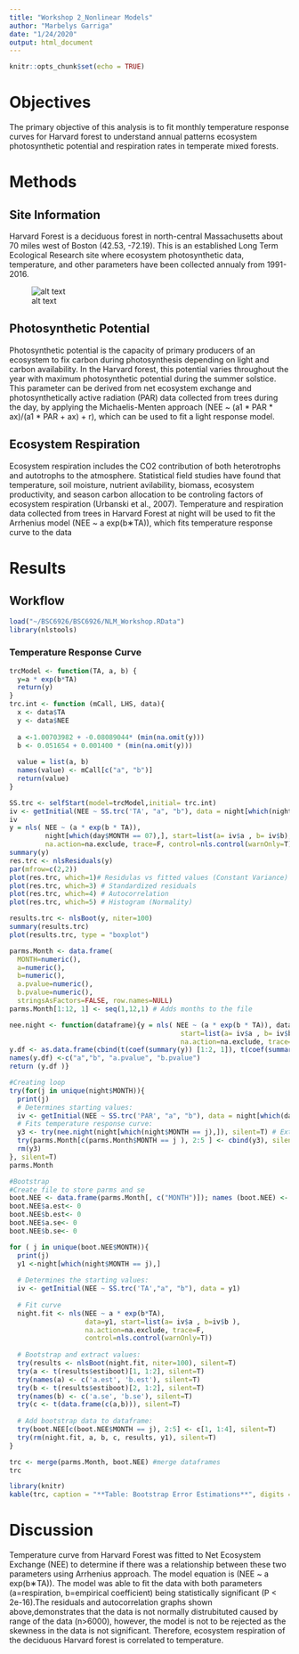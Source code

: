 ```yaml
---
title: "Workshop 2_Nonlinear Models"
author: "Marbelys Garriga"
date: "1/24/2020"
output: html_document
---
```


```r
knitr::opts_chunk$set(echo = TRUE)
```
# Objectives

The primary objective of this analysis is to fit monthly temperature response curves for Harvard forest to understand annual patterns ecosystem photosynthetic potential and respiration rates in temperate mixed forests.

# Methods
## Site Information 

Harvard Forest is a deciduous forest in north-central Massachusetts about 70 miles west of Boston (42.53, -72.19). This is an established Long Term Ecological Research site where ecosystem photosynthetic data, temperature, and other parameters have been collected annualy from 1991-2016.

![alt text](/Users/Maby/Screen Shot 2020-01-24 at 11.26.44 AM.jpg)

## Photosynthetic Potential

Photosynthetic potential is the capacity of primary producers of an ecosystem to fix carbon during photosynthesis depending on light and carbon availability. In the Harvard forest, this potential varies throughout the year with maximum photosynthetic potential during the summer solstice. This parameter can be derived from net ecosystem exchange and photosynthetically active radiation (PAR) data collected from trees during the day, by applying the Michaelis-Menten approach (NEE ~ (a1 * PAR * ax)/(a1 * PAR + ax) + r), which can be used to fit a light response model.

## Ecosystem Respiration

Ecosystem respiration includes the CO2 contribution of both heterotrophs and autotrophs to the atmosphere. Statistical field studies have found that temperature, soil moisture, nutrient avilability, biomass, ecosystem productivity, and season carbon allocation to be controling factors of ecosystem respiration (Urbanski et al., 2007). Temperature and respiration data collected from trees in Harvard Forest at night will be used to fit the Arrhenius model (NEE ~ a exp(b∗TA)), which fits temperature response curve to the data

# Results 

## Workflow

```r
load("~/BSC6926/BSC6926/NLM_Workshop.RData")
library(nlstools)
```
### Temperature Response Curve
```r
trcModel <- function(TA, a, b) {
  y=a * exp(b*TA)
  return(y)
}
trc.int <- function (mCall, LHS, data){
  x <- data$TA
  y <- data$NEE
  
  a <-1.00703982 + -0.08089044* (min(na.omit(y)))
  b <- 0.051654 + 0.001400 * (min(na.omit(y))) 
  
  value = list(a, b)
  names(value) <- mCall[c("a", "b")]
  return(value)
}

SS.trc <- selfStart(model=trcModel,initial= trc.int)
iv <- getInitial(NEE ~ SS.trc('TA', "a", "b"), data = night[which(night$MONTH == 07),])
iv
y = nls( NEE ~ (a * exp(b * TA)), 
         night[which(day$MONTH == 07),], start=list(a= iv$a , b= iv$b),
         na.action=na.exclude, trace=F, control=nls.control(warnOnly=T))
summary(y)
res.trc <- nlsResiduals(y)
par(mfrow=c(2,2))
plot(res.trc, which=1)# Residulas vs fitted values (Constant Variance)
plot(res.trc, which=3) # Standardized residuals
plot(res.trc, which=4) # Autocorrelation
plot(res.trc, which=5) # Histogram (Normality)
```
```r
results.trc <- nlsBoot(y, niter=100) 
summary(results.trc)
plot(results.trc, type = "boxplot")
```
```r

parms.Month <- data.frame(
  MONTH=numeric(),
  a=numeric(),
  b=numeric(),
  a.pvalue=numeric(),
  b.pvalue=numeric(),
  stringsAsFactors=FALSE, row.names=NULL)
parms.Month[1:12, 1] <- seq(1,12,1) # Adds months to the file

nee.night <- function(dataframe){y = nls( NEE ~ (a * exp(b * TA)), dataframe,
                                           start=list(a= iv$a , b= iv$b),
                                           na.action=na.exclude, trace=F, control=nls.control(warnOnly=T))
y.df <- as.data.frame(cbind(t(coef(summary(y)) [1:2, 1]), t(coef(summary(y)) [1:2, 4]))) 
names(y.df) <-c("a","b", "a.pvalue", "b.pvalue")
return (y.df )}

#Creating loop
try(for(j in unique(night$MONTH)){
  print(j)
  # Determines starting values:
  iv <- getInitial(NEE ~ SS.trc('PAR', "a", "b"), data = night[which(day$MONTH == j),])
  # Fits temperature response curve:
  y3 <- try(nee.night(night[which(night$MONTH == j),]), silent=T) # Extracts data and saves it in the dataframe
  try(parms.Month[c(parms.Month$MONTH == j ), 2:5 ] <- cbind(y3), silent=T) 
  rm(y3)
}, silent=T) 
parms.Month

#Bootstrap
#Create file to store parms and se
boot.NEE <- data.frame(parms.Month[, c("MONTH")]); names (boot.NEE) <- "MONTH"
boot.NEE$a.est<- 0
boot.NEE$b.est<- 0
boot.NEE$a.se<- 0
boot.NEE$b.se<- 0

for ( j in unique(boot.NEE$MONTH)){
  print(j)
  y1 <-night[which(night$MONTH == j),]
  
  # Determines the starting values:
  iv <- getInitial(NEE ~ SS.trc('TA',"a", "b"), data = y1) 
  
  # Fit curve
  night.fit <- nls(NEE ~ a * exp(b*TA), 
                   data=y1, start=list(a= iv$a , b=iv$b ),
                   na.action=na.exclude, trace=F,
                   control=nls.control(warnOnly=T))
  
  # Bootstrap and extract values:
  try(results <- nlsBoot(night.fit, niter=100), silent=T)
  try(a <- t(results$estiboot)[1, 1:2], silent=T)
  try(names(a) <- c('a.est', 'b.est'), silent=T)
  try(b <- t(results$estiboot)[2, 1:2], silent=T)
  try(names(b) <- c('a.se', 'b.se'), silent=T)
  try(c <- t(data.frame(c(a,b))), silent=T)
  
  # Add bootstrap data to dataframe:
  try(boot.NEE[c(boot.NEE$MONTH == j), 2:5] <- c[1, 1:4], silent=T)
  try(rm(night.fit, a, b, c, results, y1), silent=T)
}

trc <- merge(parms.Month, boot.NEE) #merge dataframes
trc
```
```r
library(knitr)
kable(trc, caption = "**Table: Bootstrap Error Estimations**", digits = 350)
```

# Discussion 
Temperature curve from Harvard Forest was fitted to Net Ecosystem Exchange (NEE) to determine if there was a relationship between these two parameters using Arrhenius approach. The model equation is (NEE ~ a exp(b∗TA)). The model was able to fit the data with both parameters (a=respiration, b=empirical coefficient) being statistically significant (P < 2e-16).The residuals and autocorrelation graphs shown above,demonstrates that the data is not normally distrubituted caused by range of the data (n>6000), however, the model is not to be rejected as the skewness in the data is not significant. Therefore, ecosystem respiration of the deciduous Harvard forest is correlated to temperature. 